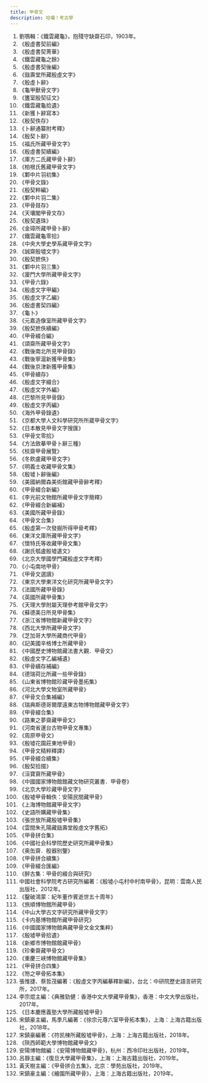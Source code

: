 ```yaml
---
title: 甲骨文
description: 哈囉！考古學
---
```


1. 劉鶚輯：《鐵雲藏龜》，抱殘守缺齋石印，1903年。
2. 《殷虛書契前編》
3. 《殷虛書契菁華》
4. 《鐵雲藏龜之餘》
5. 《殷虛書契後編》
6. 《戩壽堂所藏殷虛文字》
7. 《殷虛卜辭》
8. 《龜甲獸骨文字》
9. 《簠室殷契征文》
10. 《鐵雲藏龜拾遺》
11. 《新獲卜辭寫本》
12. 《殷契佚存》
13. 《卜辭通纂附考釋》
14. 《殷契卜辭》
15. 《福氏所藏甲骨文字》
16. 《殷虛書契續編》
17. 《庫方二氏藏甲骨卜辭》
18. 《柏根氏舊藏甲骨文字》
19. 《鄴中片羽初集》
20. 《甲骨文錄》
21. 《殷契粹編》
22. 《鄴中片羽二集》
23. 《甲骨叕存》
24. 《天壤閣甲骨文存》
25. 《殷契遺珠》
26. 《金璋所藏甲骨卜辭》
27. 《鐵雲藏龜零拾》
28. 《中央大學史學系藏甲骨文字》
29. 《誠齋殷墟文字》
30. 《殷契摭佚》
31. 《鄴中片羽三集》
32. 《廈門大學所藏甲骨文字》
33. 《甲骨六錄》
34. 《殷虛文字甲編》
35. 《殷虛文字乙編》
36. 《殷虛書契四編》
37. 《龜卜》
38. 《元嘉造像室所藏甲骨文字》
39. 《殷契摭佚續編》
40. 《甲骨綴合編》
41. 《頌齋所藏甲骨文字》
42. 《戰後南北所見甲骨錄》
43. 《戰後寧滬新獲甲骨集》
44. 《戰後京津新獲甲骨集》
45. 《甲骨續存》
46. 《殷虛文字綴合》
47. 《殷虛文字外編》
48. 《巴黎所見甲骨錄》
49. 《殷虛文字丙編》
50. 《海外甲骨錄遺》
51. 《京都大學人文科學研究所所蔵甲骨文字》
52. 《日本散見甲骨文字搜匯》
53. 《甲骨文零拾》
54. 《方法斂摹甲骨卜辭三種》
55. 《棪齋甲骨展覽》
56. 《冬飲盧藏甲骨文字》
57. 《明義士收藏甲骨文集》
58. 《殷墟卜辭後編》
59. 《美國納爾森美術館藏甲骨辭考釋》
60. 《甲骨綴合新編》
61. 《李光前文物館所藏甲骨文字簡釋》
62. 《甲骨綴合新編補》
63. 《美國所藏甲骨錄》
64. 《甲骨文合集》
65. 《殷虛第一次發掘所得甲骨考釋》
66. 《東洋文庫所藏甲骨文字》
67. 《懷特氏等收藏甲骨文集》
68. 《謝氏瓠盧殷墟遺文》
69. 《北京大學國學門藏殷虛文字考釋》
70. 《小屯南地甲骨》
71. 《甲骨文選讀》
72. 《東京大學東洋文化研究所藏甲骨文字》
73. 《法國所藏甲骨錄》
74. 《英國所藏甲骨集》
75. 《天理大學附屬天理參考館甲骨文字》
76. 《蘇德美日所見甲骨集》
77. 《浙江省博物館新藏甲骨文字》
78. 《西北大學所藏甲骨文字》
79. 《芝加哥大學所藏商代甲骨》
80. 《記美國辛格博士所藏甲骨》
81. 《中國歷史博物館藏法書大觀．甲骨文》
82. 《殷虛文字乙編補遺》
83. 《甲骨續存補編》
84. 《德瑞荷比所藏一些甲骨錄》
85. 《山東省博物館珍藏甲骨墨拓集》
86. 《河北大學文物室所藏甲骨》
87. 《甲骨文合集補編》
88. 《瑞典斯德哥爾摩遠東古物博物館藏甲骨文字》
89. 《甲骨綴合集》
90. 《路東之夢齋藏甲骨文》
91. 《河南省運台古物甲骨文專集》
92. 《周原甲骨文》
93. 《殷墟花園莊東地甲骨》
94. 《甲骨文精粹釋譯》
95. 《甲骨綴合續集》
96. 《殷契拾掇》
97. 《洹寶齋所藏甲骨》
98. 《中國國家博物館館藏文物研究叢書．甲骨卷》
99. 《北京大學珍藏甲骨文字》
100. 《殷墟甲骨輯佚：安陽民間藏甲骨》
101. 《上海博物館藏甲骨文字》
102. 《史語所購藏甲骨集》
103. 《張世放所藏殷墟甲骨集》
104. 《雲間朱孔陽藏戩壽堂殷虛文字舊拓》
105. 《甲骨拼合集》
106. 《中國社会科學院歷史研究所藏甲骨集》
107. 《奥缶齋．殷器别鑒》
108. 《甲骨拼合續集》
109. 《甲骨綴合匯編》
110. 《醉古集：甲骨的綴合與研究》
111. 中國社會科學院考古研究所編著：《殷墟小屯村中村南甲骨》，昆明：雲南人民出版社，2012年。
112. 《鑿破鴻蒙：紀年董作賓逝世五十周年》
113. 《旅順博物館所藏甲骨》
114. 《中山大學古文字研究所藏甲骨文字》
115. 《卡内基博物館所藏甲骨研究》
116. 《中國國家博物館典藏甲骨文金文集粹》
117. 《殷墟甲骨拾遺》
118. 《新鄉市博物館館藏甲骨》
119. 《珍秦齋藏甲骨文》
120. 《重慶三峡博物館藏甲骨集》
121. 《甲骨拼合四集》
122. 《笏之甲骨拓本集》
123. 張惟捷、蔡哲茂編著：《殷虛文字丙編摹釋新編》，台北：中研院歷史語言研究所，2017年。
124. 李宗焜主編：《典雅勁健：香港中文大學藏甲骨集》，香港：中文大學出版社，2017年。
125. 《日本慶應義塾大學所藏殷墟甲骨》
126. 宋鎮豪主編，馬季凡編著：《徐宗元尊六室甲骨拓本集》，上海：上海古籍出版社，2018年。
127. 宋鎮豪編著：《符凯棟所藏殷墟甲骨》，上海：上海古籍出版社，2018年。
128. 《陝西師範大學博物館藏甲骨文》
129. 安陽博物館編：《安陽博物館藏甲骨》，杭州：西冷印社出版社，2019年。
130. 呂靜主編：《復旦大學藏甲骨集》，上海：上海古籍出版社，2019年。
131. 黃天樹主編：《甲骨拼合五集》，北京：學苑出版社，2019年。
132. 宋鎮豪主編：《繪園所藏甲骨》，上海：上海古籍出版社，2019年。